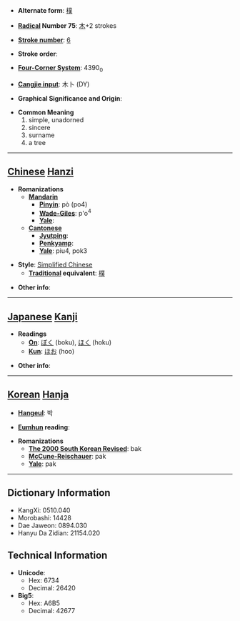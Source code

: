 * '''Alternate form''': [[樸]]

* '''[[Wiktionary:Chinese radical index| Radical]] Number 75''': [[Wiktionary:Chinese radical index 木|木]]+2 strokes

* '''[[Wiktionary:Chinese total strokes index|Stroke number]]''': [[Wiktionary:Chinese total strokes index 6|6]]

* '''Stroke order''': 

* '''[[Wiktionary:Chinese four corner index|Four-Corner System]]''': 4390<sub>0</sub>

* '''[[Wiktionary:Chinese Cangjie index|Cangjie input]]''': 木卜 (DY)

* '''Graphical Significance and Origin''': 

* '''Common Meaning'''
*#simple, unadorned
*# sincere
*# surname
*# a tree


----

== [[Chinese]] [[Hanzi]] ==

* '''Romanizations'''
** '''[[Mandarin]]'''
*** '''[[Pinyin]]''': pò (po4)
*** '''[[Wade-Giles]]''': p'o<sup>4</sup>
*** '''[[Yale]]''': 
** '''[[Cantonese]]'''
*** '''[[Jyutping]]''':
*** '''[[Penkyamp]]''': 
*** '''[[Yale]]''': piu4, pok3

* '''Style''': [[Simplified Chinese]] 
** '''[[Traditional Chinese|Traditional]] equivalent''': [[樸]]

* '''Other info''': 

----

== [[Japanese]] [[Kanji]] ==

* '''Readings'''
** '''[[On]]''': [[ぼく]] (boku), [[ほく]] (hoku)
** '''[[Kun]]''': [[ほお]] (hoo)

* '''Other info''':  

----

== [[Korean]] [[Hanja]] ==

* '''[[Hangeul]]''': 박

* '''[[Eumhun]] reading''': 

* '''Romanizations'''
** '''[[The 2000 South Korean Revised Romanization|The 2000 South Korean Revised]]''': bak
** '''[[McCune-Reischauer]]''': pak
** '''[[Yale]]''': pak

----

== Dictionary Information ==

* KangXi: 0510.040
* Morobashi: 14428
* Dae Jaweon: 0894.030
* Hanyu Da Zidian: 21154.020

== Technical Information ==

* '''Unicode''':
** Hex: 6734
** Decimal: 26420
* '''Big5''':
** Hex: A6B5
** Decimal: 42677